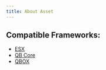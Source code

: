 ```yaml
---
title: About Asset
---
```



## Compatible Frameworks:
- [ESX](https://github.com/esx-framework/esx_core)
- [QB Core](https://github.com/qbcore-framework/qb-core)
- [QBOX](https://github.com/Qbox-project)